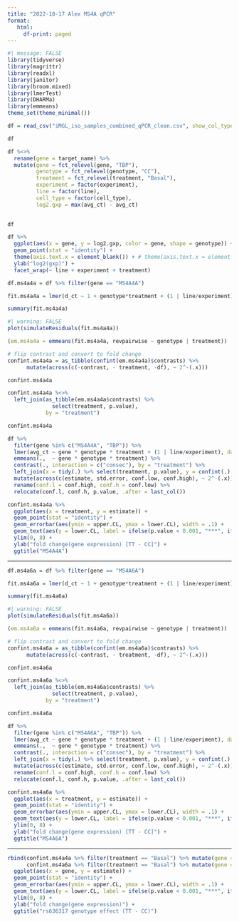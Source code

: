 ```yaml
---
title: "2022-10-17 Alex MS4A qPCR"
format: 
   html:
     df-print: paged
---
```


```r
#| message: FALSE
library(tidyverse)
library(magrittr)
library(readxl)
library(janitor)
library(broom.mixed)
library(lmerTest)
library(DHARMa)
library(emmeans)
theme_set(theme_minimal())
```

```r
df = read_csv("iMGL_iso_samples_combined_qPCR_clean.csv", show_col_types = FALSE) %>% clean_names()

df
```

```r
df %<>%
  rename(gene = target_name) %>%
  mutate(gene = fct_relevel(gene, "TBP"),
         genotype = fct_relevel(genotype, "CC"),
         treatment = fct_relevel(treatment, "Basal"),
         experiment = factor(experiment),
         line = factor(line),
         cell_type = factor(cell_type),
         log2.gxp = max(avg_ct) - avg_ct)

  
df
```

```r
df %>%
  ggplot(aes(x = gene, y = log2.gxp, color = gene, shape = genotype)) +
  geom_point(stat = "identity") +
  theme(axis.text.x = element_blank()) + # theme(axis.text.x = element_text(angle = 45, size = rel(0.5))) +
  ylab("log2(gxp)") +
  facet_wrap(~ line + experiment + treatment)
```

```r
df.ms4a4a = df %>% filter(gene == "MS4A4A")

fit.ms4a4a = lmer(d_ct ~ 1 + genotype*treatment + (1 | line/experiment), data = df.ms4a4a)

summary(fit.ms4a4a)
```

```r
#| warning: FALSE
plot(simulateResiduals(fit.ms4a4a))
```

```r
(em.ms4a4a = emmeans(fit.ms4a4a, revpairwise ~ genotype | treatment))
```

```r
# flip contrast and convert to fold change
confint.ms4a4a = as_tibble(confint(em.ms4a4a)$contrasts) %>%
      mutate(across(c(-contrast, - treatment, -df), ~ 2^-(.x)))

confint.ms4a4a
```

```r
confint.ms4a4a %<>%
  left_join(as_tibble(em.ms4a4a$contrasts) %>%
              select(treatment, p.value),
            by = "treatment")

confint.ms4a4a
```

```r
df %>%
  filter(gene %in% c("MS4A4A", "TBP")) %>%
  lmer(avg_ct ~ gene * genotype * treatment + (1 | line/experiment), data = .) %>%
  emmeans(.,  ~ gene * genotype * treatment) %>%
  contrast(., interaction = c("consec"), by = "treatment") %>%
  left_join(x = tidy(.) %>% select(treatment, p.value), y = confint(.) %>% tidy, by = "treatment") %>%
  mutate(across(c(estimate, std.error, conf.low, conf.high), ~ 2^-(.x))) %>%
  rename(conf.l = conf.high, conf.h = conf.low) %>%
  relocate(conf.l, conf.h, p.value, .after = last_col())
```

```r
confint.ms4a4a %>%
  ggplot(aes(x = treatment, y = estimate)) +
  geom_point(stat = "identity") +
  geom_errorbar(aes(ymin = upper.CL, ymax = lower.CL), width = .1) +
  geom_text(aes(y = lower.CL, label = ifelse(p.value < 0.001, "***", ifelse(p.value < 0.01, "**", ifelse(p.value < 0.05, "*", "")))), vjust = -0.5) +
  ylim(0, 8) +
  ylab("fold change(gene expression) [TT - CC]") +
  ggtitle("MS4A4A")
```

------------------------------------------------------------------------

```r
df.ms4a6a = df %>% filter(gene == "MS4A6A")

fit.ms4a6a = lmer(d_ct ~ 1 + genotype*treatment + (1 | line/experiment), data = df.ms4a6a)

summary(fit.ms4a6a)
```

```r
#| warning: FALSE
plot(simulateResiduals(fit.ms4a6a))
```

```r
(em.ms4a6a = emmeans(fit.ms4a6a, revpairwise ~ genotype | treatment))
```

```r
# flip contrast and convert to fold change
confint.ms4a6a = as_tibble(confint(em.ms4a6a)$contrasts) %>%
      mutate(across(c(-contrast, - treatment, -df), ~ 2^-(.x)))

confint.ms4a6a
```

```r
confint.ms4a6a %<>%
  left_join(as_tibble(em.ms4a6a$contrasts) %>%
              select(treatment, p.value),
            by = "treatment")

confint.ms4a6a
```

```r
df %>%
  filter(gene %in% c("MS4A6A", "TBP")) %>%
  lmer(avg_ct ~ gene * genotype * treatment + (1 | line/experiment), data = .) %>%
  emmeans(.,  ~ gene * genotype * treatment) %>%
  contrast(., interaction = c("consec"), by = "treatment") %>%
  left_join(x = tidy(.) %>% select(treatment, p.value), y = confint(.) %>% tidy, by = "treatment") %>%
  mutate(across(c(estimate, std.error, conf.low, conf.high), ~ 2^-(.x))) %>%
  rename(conf.l = conf.high, conf.h = conf.low) %>%
  relocate(conf.l, conf.h, p.value, .after = last_col())
```

```r
confint.ms4a6a %>%
  ggplot(aes(x = treatment, y = estimate)) +
  geom_point(stat = "identity") +
  geom_errorbar(aes(ymin = upper.CL, ymax = lower.CL), width = .1) +
  geom_text(aes(y = lower.CL, label = ifelse(p.value < 0.001, "***", ifelse(p.value < 0.01, "**", ifelse(p.value < 0.05, "*", "")))), vjust = -0.5) +
  ylim(0, 8) +
  ylab("fold change(gene expression) [TT - CC]") +
  ggtitle("MS4A6A")
```

------------------------------------------------------------------------

```r
rbind(confint.ms4a4a %>% filter(treatment == "Basal") %>% mutate(gene = "MS4A4A"),
      confint.ms4a6a %>% filter(treatment == "Basal") %>% mutate(gene = "MS4A6A")) %>%
  ggplot(aes(x = gene, y = estimate)) +
  geom_point(stat = "identity") +
  geom_errorbar(aes(ymin = upper.CL, ymax = lower.CL), width = .1) +
  geom_text(aes(y = lower.CL, label = ifelse(p.value < 0.001, "***", ifelse(p.value < 0.01, "**", ifelse(p.value < 0.05, "*", "")))), vjust = -0.5) +
  ylim(0, 8) +
  ylab("fold change(gene expression)") +
  ggtitle("rs636317 genotype effect (TT - CC)")
  
```
